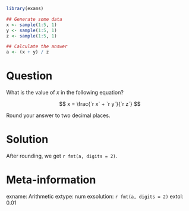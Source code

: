 ```r
library(exams)

## Generate some data
x <- sample(1:5, 1)
y <- sample(1:5, 1)
z <- sample(1:5, 1)

## Calculate the answer
a <- (x + y) / z
```

Question
========
What is the value of $x$ in the following equation?

$$
x = \frac{`r x` + `r y`}{`r z`}
$$

Round your answer to two decimal places.

Solution
========
After rounding, we get `r fmt(a, digits = 2)`.

Meta-information
================
exname: Arithmetic
extype: num
exsolution: `r fmt(a, digits = 2)`
extol: 0.01
